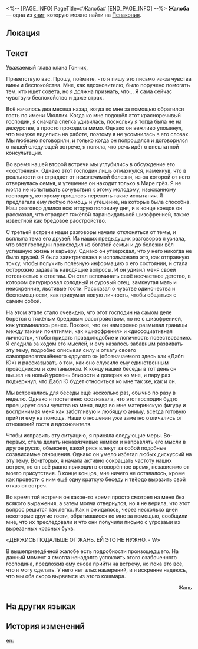 <%-- [PAGE_INFO]
PageTitle=#Жалоба#
[END_PAGE_INFO] --%>
{{Дополнить}}
{{Книга Инфобокс
|id           = 328
|Название     = 
|Изображение  = Предмет Журнал Пенакония.png
|Мир          = Пенакония
|Томов        = 1
|Автор        = <!--нужно добавить-->
|Описание     = Жалоба в адрес Семьи от вдохновителя Мира грёз, где высказываются опасения касательно гостя по имени Мюллих и вызванных им серьёзных отрицательных последствиях для собственного психического здоровья.
|Том1         = {{tx}}
|Источник1    = {{tx|Отсутствует источник}}
|Персонажи    = 
|Фракции      = 
}}
'''Жалоба''' — одна из [[Книги|книг]], которую можно найти на [[Пенакония]].

==Локация==
{{Отметка карты|<!--название карты-->|<!--id отметки-->}}

==Текст==
Уважаемый глава клана Гончих,

Приветствую вас. Прошу, поймите, что я пишу это письмо из-за чувства вины и беспокойства. Мне, как вдохновителю, было поручено помогать тем, кто ищет совета, но я должна признать, что... Я сама сейчас чувствую беспокойство и даже страх.

Всё началось два месяца назад, когда ко мне за помощью обратился гость по имени Мюллих. Когда ко мне подошёл этот красноречивый господин, я сначала слегка удивилась, поскольку я тогда была не на дежурстве, а просто проходила мимо. Однако он вежливо упомянул, что мы уже виделись на работе, поэтому я не усомнилась в его словах. Мы любезно поговорили, и только когда он попрощался и договорился о нашей следующей встрече, я поняла, что речь идёт о внештатной консультации.

Во время нашей второй встречи мы углубились в обсуждение его «состояния». Однако этот господин лишь отмахнулся, намекнув, что в реальности он страдает от неизлечимой болезни, из-за которой от него отвернулась семья, и утешение он находит только в Мире грёз. Я не могла не испытывать сочувствия к этому молодому, изысканному господину, которому пришлось пережить такие испытания. Я предлагала ему любую помощь и утешение, на которые была способна. Наш разговор длился всю вторую половину дня, и в конце концов он рассказал, что страдает тяжёлой параноидальной шизофренией, также известной как бредовое расстройство.

С третьей встречи наши разговоры начали отклоняться от темы, и всплыла тема его друзей. Из наших предыдущих разговоров я узнала, что этот господин происходил из богатой семьи и до болезни вёл успешную жизнь и карьеру. Однако он утверждал, что у него никогда не было друзей. Я была заинтригована и использовала это, как отправную точку, чтобы получить полезную информацию о его состоянии, и стала осторожно задавать наводящие вопросы. И он удивил меня своей готовностью к ответам. Он стал вспоминать своё несчастное детство, в котором фигурировал холодный и суровый отец, замкнутая мать и неискренние, льстивые гости. Рассказал о чувстве одиночества и беспомощности, как придумал новую личность, чтобы общаться с самим собой.

На этом этапе стало очевидно, что этот господин на самом деле борется с тяжёлым бредовым расстройством, но не с шизофренией, как упоминалось ранее. Похоже, что он намеренно размывал границы между такими понятиями, как «шизофрения» и «диссоциативная личность», чтобы придать правдоподобие и логичность повествованию. Я следила за ходом его мыслей, и ему казалось забавным развивать эту тему, подробно описывая силу и отвагу своего самопровозглашённого «другого я» (обозначаемого здесь как «Дабл Ю») и рассказывать о том, как оно служило ему единственным проводником и компаньоном. К концу нашей беседы в тот день он вышел на новый уровень близости и доверия ко мне, и пару раз подчеркнул, что Дабл Ю будет относиться ко мне так же, как и он.

Мы встречались для беседы ещё несколько раз, обычно по разу в неделю. Однако я постепенно осознавала, что этот господин будто проецирует свои чувства на меня, видя во мне материнскую фигуру и воспринимая меня как заботливую и любящую аниму, всегда готовую прийти ему на помощь. Наши отношения уже заметно отличались от отношений гостя и вдохновителя.

Чтобы исправить эту ситуацию, я приняла следующие меры. Во-первых, стала делать ненавязчивые намёки и направлять его мысли в другое русло, объясняя, какой риск влекут за собой подобные созависимые отношения. Однако он умело избегал любых дискуссий на эту тему. Во-вторых, я начала активно сокращать частоту наших встреч, но он всё равно приходил в оговорённое время, независимо от моего присутствия. В конце концов, мне ничего не оставалось, кроме как провести с ним ещё одну краткую беседу и твёрдо выразить свой отказ от встреч.

Во время той встречи он какое-то время просто смотрел на меня без всякого выражения, а затем молча отвернулся, но я не верила, что этот вопрос решится так легко. Как и ожидалось, через несколько дней некоторые другие гости, обратившиеся ко мне за помощью, сообщили мне, что их преследовали и что они получили письмо с угрозами из вырезанных красных букв.

«ДЕРЖИСЬ ПОДАЛЬШЕ ОТ ЖАНЬ. ЕЙ ЭТО НЕ НУЖНО. - W»

В вышеприведённой жалобе есть подробности произошедшего. На данный момент я смогла ненадолго успокоить этого озабоченного господина, предложив ему снова прийти на встречу, но пока это всё, что я могу сделать. У него нет злых намерений, и я искренне надеюсь, что мы оба скоро вырвемся из этого кошмара.<br /><div align="right">Жань</div>

==На других языках==
{{На других языках
|en   = A Letter of Complaint
|zhs  = 投诉信一则
|zht  = 一封投訴信
|ja   = 苦情申し立ての手紙
|ko   = 항의 편지
|es   = Carta de reclamo
|fr   = Lettre de réclamation
|ru   = Жалоба
|th   = จดหมายร้องเรียนฉบับหนึ่ง
|vi   = Một Bức Thư Khiếu Nại
|de   = Ein Beschwerdeschreiben
|id   = Sepucuk Surat Keluhan
|pt   = Uma Carta de Reclamação
}}

==История изменений==
{{История изменений|3.5}}

[[en:]]
